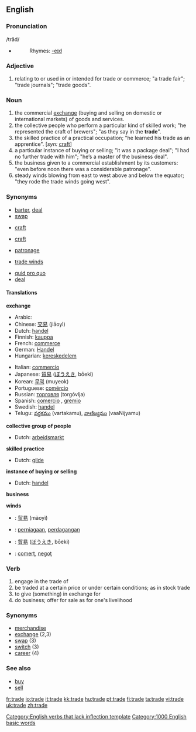 ==English==

===Pronunciation===
/trād/
*{{audio|en-us-trade.ogg|Audio (US)}}
*:Rhymes: [[Rhymes:English:-eɪd|-eɪd]]

===Adjective===
{{en-adj|-}}

# relating to or used in or intended for trade or commerce; "a trade fair"; "trade journals"; "trade goods".

===Noun===
{{en-noun}}

# the commercial [[exchange]] (buying and selling on domestic or international markets) of goods and services.
# the collective people who perform a particular kind of skilled work; "he represented the craft of brewers"; "as they say in the '''trade'''".
# the skilled practice of a practical occupation; "he learned his trade as an apprentice". [''syn:'' [[craft]]]
# a particular instance of buying or selling; "it was a package deal"; "I had no further trade with him"; "he’s a master of the business deal".
# the business given to a commercial establishment by its customers: "even before noon there was a considerable patronage".
# steady winds blowing from east to west above and below the equator; "they rode the trade winds going west".

===Synonyms===
<!--DefB-->
*[[barter]], [[deal]]
*[[swap]]
<!--DefC-->
*[[craft]]
<!--DefD-->
*[[craft]]
<!--DefF-->
*[[patronage]]
<!--DefG-->
*[[trade winds]]

*[[quid pro quo]]
*[[deal]]

====Translations====
'''exchange'''
{{top}}
*Arabic: {{ARchar|[[تجارة]]}} {{Unicode|(tijá:ra)}} {{f}}
*Chinese: [[交易]] (jiāoyì)
*Dutch: [[handel]] {{m}}
*Finnish: [[kauppa]]
*French: [[commerce]] {{m}}
*German: [[Handel]] {{m}}
*Hungarian: [[kereskedelem]]
{{mid}}
*Italian: [[commercio]] {{m}}
*Japanese: [[貿易]] ([[ぼうえき]], bōeki)
*Korean: [[무역]] (muyeok)
*Portuguese: [[comércio]] {{m}}
*Russian: [[торговля]] (torgóvlja) {{f}}
*Spanish: [[comercio]] {{m}}, [[gremio]] {{m}}
*Swedish: [[handel]]
*Telugu: [[వర్తకము]] (vartakamu), [[వాణిజ్యము]] (vaaNijyamu)
{{bottom}}

'''collective group of people'''
*Dutch: [[arbeidsmarkt]] {{f}}

'''skilled practice'''
*Dutch: [[gilde]] {{m}}

'''instance of buying or selling'''
*Dutch: [[handel]] {{m}}

'''business'''

'''winds'''

{{checktrans}}
*{{ttbc|Chinese}}: [[贸易]] (màoyì)
*{{ttbc|Indonesian}}: [[niaga|perniagaan]], [[dagang|perdagangan]]
*{{ttbc|Japanese}}: [[貿易]] ([[ぼうえき]], bōeki)
*{{ttbc|Romanian}}: [[comerţ]], [[negoţ]]

===Verb===
{{en-verb|trad|ing}}
# <!--DefH-->engage in the trade of
# <!--DefI-->be traded at a certain price or under certain conditions; as in stock trade
# <!--DefJ-->to give (something) in exchange for
# <!--DefK-->do business; offer for sale as for one's livelihood

===Synonyms===
*[[merchandise]]
*[[exchange]] (2,3)
*[[swap]] (3)
*[[switch]] (3)
*[[career]] (4)

===See also===
* [[buy]]
* [[sell]]

[[Category:English verbs that lack inflection template]]
[[Category:1000 English basic words]]

[[fr:trade]]
[[io:trade]]
[[it:trade]]
[[kk:trade]]
[[hu:trade]]
[[pt:trade]]
[[fi:trade]]
[[ta:trade]]
[[vi:trade]]
[[uk:trade]]
[[zh:trade]]